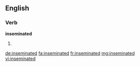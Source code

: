 ==English==

===Verb===
'''inseminated'''

# {{en-past of|inseminate}}

[[de:inseminated]]
[[fa:inseminated]]
[[fr:inseminated]]
[[mg:inseminated]]
[[vi:inseminated]]